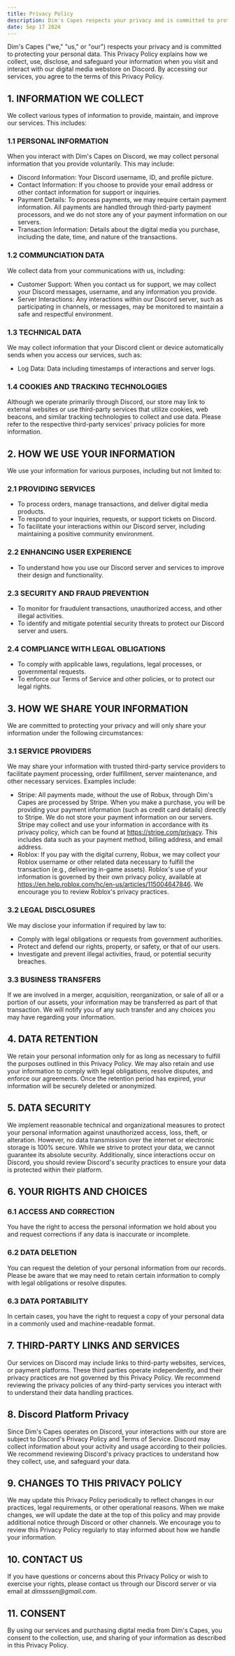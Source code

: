 ```yaml
---
title: Privacy Policy
description: Dim's Capes respects your privacy and is committed to protecting your personal data.
date: Sep 17 2024
---
```


Dim's Capes ("we," "us," or "our") respects your privacy and is committed to protecting your personal data. This Privacy Policy explains how we collect, use, disclose, and safeguard your information when you visit and interact with our digital media webstore on Discord. By accessing our services, you agree to the terms of this Privacy Policy.

## 1. INFORMATION WE COLLECT
We collect various types of information to provide, maintain, and improve our services. This includes:

### 1.1 PERSONAL INFORMATION
When you interact with Dim's Capes on Discord, we may collect personal information that you provide voluntarily. This may include:
- Discord Information: Your Discord username, ID, and profile picture.
- Contact Information: If you choose to provide your email address or other contact information for support or inquiries.
- Payment Details: To process payments, we may require certain payment information. All payments are handled through third-party payment processors, and we do not store any of your payment information on our servers.
- Transaction Information: Details about the digital media you purchase, including the date, time, and nature of the transactions.

### 1.2 COMMUNCIATION DATA
We collect data from your communications with us, including:
- Customer Support: When you contact us for support, we may collect your Discord messages, username, and any information you provide.
- Server Interactions: Any interactions within our Discord server, such as participating in channels, or messages, may be monitored to maintain a safe and respectful environment.

### 1.3 TECHNICAL DATA
We may collect information that your Discord client or device automatically sends when you access our services, such as:
- Log Data: Data including timestamps of interactions and server logs.

### 1.4 COOKIES AND TRACKING TECHNOLOGIES
Although we operate primarily through Discord, our store may link to external websites or use third-party services that utilize cookies, web beacons, and similar tracking technologies to collect and use data. Please refer to the respective third-party services' privacy policies for more information.

## 2. HOW WE USE YOUR INFORMATION
We use your information for various purposes, including but not limited to:

### 2.1 PROVIDING SERVICES
- To process orders, manage transactions, and deliver digital media products.
- To respond to your inquiries, requests, or support tickets on Discord.
- To facilitate your interactions within our Discord server, including maintaining a positive community environment.

### 2.2 ENHANCING USER EXPERIENCE
- To understand how you use our Discord server and services to improve their design and functionality.

### 2.3 SECURITY AND FRAUD PREVENTION
- To monitor for fraudulent transactions, unauthorized access, and other illegal activities.
- To identify and mitigate potential security threats to protect our Discord server and users.

### 2.4 COMPLIANCE WITH LEGAL OBLIGATIONS
- To comply with applicable laws, regulations, legal processes, or governmental requests.
- To enforce our Terms of Service and other policies, or to protect our legal rights.

## 3. HOW WE SHARE YOUR INFORMATION
We are committed to protecting your privacy and will only share your information under the following circumstances:

### 3.1 SERVICE PROVIDERS
We may share your information with trusted third-party service providers to facilitate payment processing, order fulfillment, server maintenance, and other necessary services. Examples include:
- Stripe: All payments made, without the use of Robux, through Dim's Capes are processed by Stripe. When you make a purchase, you will be providing your payment information (such as credit card details) directly to Stripe. We do not store your payment information on our servers. Stripe may collect and use your information in accordance with its privacy policy, which can be found at https://stripe.com/privacy. This includes data such as your payment method, billing address, and email address.
- Roblox: If you pay with the digital curreny, Robux, we may collect your Roblox username or other related data necessary to fulfill the transaction (e.g., delivering in-game assets). Roblox's use of your information is governed by their own privacy policy, available at https://en.help.roblox.com/hc/en-us/articles/115004647846. We encourage you to review Roblox's privacy practices.

### 3.2 LEGAL DISCLOSURES
We may disclose your information if required by law to:
- Comply with legal obligations or requests from government authorities.
- Protect and defend our rights, property, or safety, or that of our users.
- Investigate and prevent illegal activities, fraud, or potential security breaches.

### 3.3 BUSINESS TRANSFERS
If we are involved in a merger, acquisition, reorganization, or sale of all or a portion of our assets, your information may be transferred as part of that transaction. We will notify you of any such transfer and any choices you may have regarding your information.

## 4. DATA RETENTION
We retain your personal information only for as long as necessary to fulfill the purposes outlined in this Privacy Policy. We may also retain and use your information to comply with legal obligations, resolve disputes, and enforce our agreements. Once the retention period has expired, your information will be securely deleted or anonymized.

## 5. DATA SECURITY
We implement reasonable technical and organizational measures to protect your personal information against unauthorized access, loss, theft, or alteration. However, no data transmission over the internet or electronic storage is 100% secure. While we strive to protect your data, we cannot guarantee its absolute security. Additionally, since interactions occur on Discord, you should review Discord's security practices to ensure your data is protected within their platform.

## 6. YOUR RIGHTS AND CHOICES
### 6.1 ACCESS AND CORRECTION
You have the right to access the personal information we hold about you and request corrections if any data is inaccurate or incomplete.

### 6.2 DATA DELETION
You can request the deletion of your personal information from our records. Please be aware that we may need to retain certain information to comply with legal obligations or resolve disputes.

### 6.3 DATA PORTABILITY
In certain cases, you have the right to request a copy of your personal data in a commonly used and machine-readable format.

## 7. THIRD-PARTY LINKS AND SERVICES
Our services on Discord may include links to third-party websites, services, or payment platforms. These third parties operate independently, and their privacy practices are not governed by this Privacy Policy. We recommend reviewing the privacy policies of any third-party services you interact with to understand their data handling practices.

## 8. Discord Platform Privacy
Since Dim's Capes operates on Discord, your interactions with our store are subject to Discord's Privacy Policy and Terms of Service. Discord may collect information about your activity and usage according to their policies. We recommend reviewing Discord's privacy practices to understand how they collect, use, and safeguard your data.

## 9. CHANGES TO THIS PRIVACY POLICY
We may update this Privacy Policy periodically to reflect changes in our practices, legal requirements, or other operational reasons. When we make changes, we will update the date at the top of this policy and may provide additional notice through Discord or other channels. We encourage you to review this Privacy Policy regularly to stay informed about how we handle your information.

## 10. CONTACT US
If you have questions or concerns about this Privacy Policy or wish to exercise your rights, please contact us through our Discord server or via email at _dimsssen@gmail.com_.

## 11. CONSENT
By using our services and purchasing digital media from Dim's Capes, you consent to the collection, use, and sharing of your information as described in this Privacy Policy.

